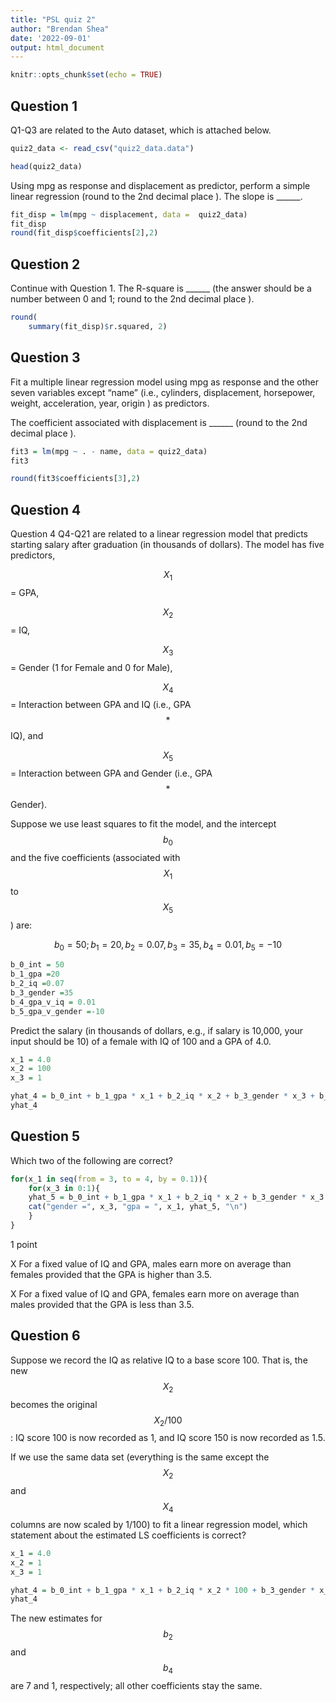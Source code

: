 ```yaml
---
title: "PSL quiz 2"
author: "Brendan Shea"
date: '2022-09-01'
output: html_document
---
```


```r
knitr::opts_chunk$set(echo = TRUE)
```

## Question 1
Q1-Q3 are related to the  Auto dataset, which is attached below.

```r
quiz2_data <- read_csv("quiz2_data.data")

head(quiz2_data)
```



Using  mpg as response and  displacement as predictor, perform a simple linear regression (round to the  2nd decimal place ). The slope is ______.

```r
fit_disp = lm(mpg ~ displacement, data =  quiz2_data)
fit_disp
round(fit_disp$coefficients[2],2)
```
## Question 2
Continue with Question 1. The R-square is ______ (the answer should be a number between 0 and 1; round to the  2nd decimal place ).

```r
round(
    summary(fit_disp)$r.squared, 2)
```

## Question 3
Fit a multiple linear regression model using  mpg as response and the other seven variables except "name" (i.e., cylinders, displacement, horsepower, weight, acceleration, year, origin ) as predictors.

 
The coefficient associated with  displacement is ______ (round to the 2nd decimal place ).
```r
fit3 = lm(mpg ~ . - name, data = quiz2_data)
fit3

```

```r
round(fit3$coefficients[3],2)
```

## Question 4

Question 4
Q4-Q21 are related to a linear regression model that predicts starting salary after graduation (in thousands of dollars). The model has five predictors,

$$X_1$$ = GPA,

$$X_2$$ = IQ,

$$X_3$$ = Gender (1 for Female and 0 for Male),

$$X_4$$ = Interaction between GPA and IQ (i.e., GPA$$*$$IQ), and

$$X_5$$ = Interaction between GPA and Gender (i.e., GPA$$*$$Gender).

Suppose we use least squares to fit the model, and the intercept $$b_0$$ and the five coefficients (associated with $$X_1$$ to $$X_5$$) are:

$$b_0 = 50; b_1 =20, b_2 =0.07, b_3 =35, b_4 = 0.01, b_5 =-10$$


```r
b_0_int = 50
b_1_gpa =20
b_2_iq =0.07
b_3_gender =35
b_4_gpa_v_iq = 0.01
b_5_gpa_v_gender =-10
```


Predict the salary (in thousands of dollars, e.g., if salary is 10,000, your input should be 10) of a female with IQ of 100 and a GPA of 4.0.

```r
x_1 = 4.0
x_2 = 100
x_3 = 1

yhat_4 = b_0_int + b_1_gpa * x_1 + b_2_iq * x_2 + b_3_gender * x_3 + b_4_gpa_v_iq * x_1 * x_2 + b_5_gpa_v_gender* x_1 * x_3
yhat_4
```

## Question 5
Which  two of the following are correct?

```r

for(x_1 in seq(from = 3, to = 4, by = 0.1)){
    for(x_3 in 0:1){
    yhat_5 = b_0_int + b_1_gpa * x_1 + b_2_iq * x_2 + b_3_gender * x_3 + b_4_gpa_v_iq * x_1 * x_2 + b_5_gpa_v_gender* x_1 * x_3
    cat("gender =", x_3, "gpa = ", x_1, yhat_5, "\n")
    }
}
```


1 point



X For a fixed value of IQ and GPA, males earn more on average than females provided that the GPA is higher than 3.5.


X For a fixed value of IQ and GPA, females earn more on average than males provided that the GPA is less than 3.5.

## Question 6
Suppose we record the IQ as relative IQ to a base score 100. That is, the new $$X_2$$ becomes the original $$X_2/100$$: IQ score 100 is now recorded as 1, and IQ score 150 is now recorded as 1.5.

 
If we use the same data set (everything is the same except the $$X_2$$ and $$X_4$$ columns are now scaled by 1/100) to fit a linear regression model, which statement about the estimated LS coefficients is correct?

```r
x_1 = 4.0
x_2 = 1
x_3 = 1

yhat_4 = b_0_int + b_1_gpa * x_1 + b_2_iq * x_2 * 100 + b_3_gender * x_3 + b_4_gpa_v_iq * x_1 * x_2 * 100 + b_5_gpa_v_gender* x_1 * x_3
yhat_4
```


The new estimates for $$b_2$$ and $$b_4$$ are 7 and 1, respectively; all other coefficients stay the same.